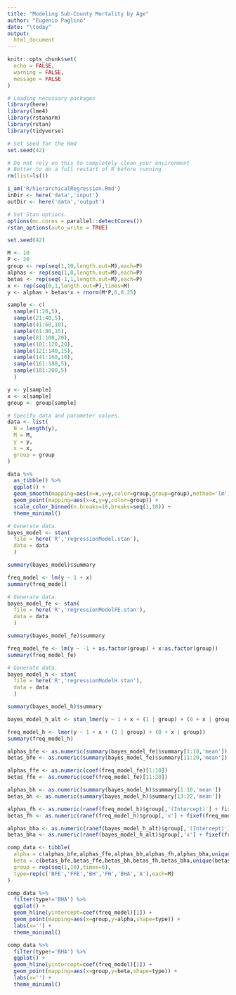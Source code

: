 ```yaml
---
title: "Modeling Sub-County Mortality by Age"
author: "Eugenio Paglino"
date: "\today"
output:
  html_document
---
```


```r
knitr::opts_chunk$set(
  echo = FALSE,
  warning = FALSE,
  message = FALSE
)
```

```r
# Loading necessary packages
library(here)
library(lme4)
library(rstanarm)
library(rstan)
library(tidyverse)

# Set seed for the Rmd
set.seed(42)
```

```r
# Do not rely on this to completely clean your environment
# Better to do a full restart of R before running
rm(list=ls())

i_am('R/hierarchicalRegression.Rmd')
inDir <- here('data','input')
outDir <- here('data','output')
```

```r
# Set Stan options.
options(mc.cores = parallel::detectCores())
rstan_options(auto_write = TRUE)

set.seed(42)
```

```r
M <- 10
P <- 20
group <- rep(seq(1,10,length.out=M),each=P)
alphas <- rep(seq(1,0,length.out=M),each=P)
betas <- rep(seq(-1,1,length.out=M),each=P)
x <- rep(seq(0,1,length.out=P),times=M)
y <- alphas + betas*x + rnorm(M*P,0,0.25)

sample <- c(
  sample(1:20,5),
  sample(21:40,5),
  sample(41:60,10),
  sample(61:80,15),
  sample(81:100,20),
  sample(101:120,20),
  sample(121:140,15),
  sample(141:160,10),
  sample(161:180,5),
  sample(181:200,5)
  )

y <- y[sample]
x <- x[sample]
group <- group[sample]
```

```r
# Specify data and parameter values.
data <- list(
  N = length(y),
  M = M,
  y = y,
  x = x,
  group = group
)
```

```r
data %>%
  as_tibble() %>%
  ggplot() +
  geom_smooth(mapping=aes(x=x,y=y,color=group,group=group),method='lm') +
  geom_point(mapping=aes(x=x,y=y,color=group)) +
  scale_color_binned(n.breaks=10,breaks=seq(1,10)) +
  theme_minimal()
```

```r
# Generate data.
bayes_model <- stan(
  file = here('R','regressionModel.stan'),
  data = data
  )
```

```r
summary(bayes_model)$summary
```

```r
freq_model <- lm(y ~ 1 + x)
summary(freq_model)
```

```r
# Generate data.
bayes_model_fe <- stan(
  file = here('R','regressionModelFE.stan'),
  data = data
  )
```

```r
summary(bayes_model_fe)$summary
```

```r
freq_model_fe <- lm(y ~ -1 + as.factor(group) + x:as.factor(group))
summary(freq_model_fe)
```

```r
# Generate data.
bayes_model_h <- stan(
  file = here('R','regressionModelH.stan'),
  data = data
  )
```

```r
summary(bayes_model_h)$summary
```

```r
bayes_model_h_alt <- stan_lmer(y ~ 1 + x + (1 | group) + (0 + x | group))
```

```r
freq_model_h <- lmer(y ~ 1 + x + (1 | group) + (0 + x | group))
summary(freq_model_h)
```

```r
alphas_bfe <- as.numeric(summary(bayes_model_fe)$summary[1:10,'mean'])
betas_bfe <- as.numeric(summary(bayes_model_fe)$summary[11:20,'mean'])

alphas_ffe <- as.numeric(coef(freq_model_fe)[1:10])
betas_ffe <- as.numeric(coef(freq_model_fe)[11:20])

alphas_bh <- as.numeric(summary(bayes_model_h)$summary[1:10,'mean'])
betas_bh <- as.numeric(summary(bayes_model_h)$summary[13:22,'mean'])

alphas_fh <- as.numeric(ranef(freq_model_h)$group[,'(Intercept)'] + fixef(freq_model_h)['(Intercept)'])
betas_fh <- as.numeric(ranef(freq_model_h)$group[,'x'] + fixef(freq_model_h)['x'])

alphas_bha <- as.numeric(ranef(bayes_model_h_alt)$group[,'(Intercept)'] + fixef(freq_model_h)['(Intercept)'])
betas_bha <- as.numeric(ranef(bayes_model_h_alt)$group[,'x'] + fixef(freq_model_h)['x'])
```

```r
comp_data <- tibble(
  alpha = c(alphas_bfe,alphas_ffe,alphas_bh,alphas_fh,alphas_bha,unique(alphas)),
  beta = c(betas_bfe,betas_ffe,betas_bh,betas_fh,betas_bha,unique(betas)),
  group = rep(seq(1,10),times=6),
  type=rep(c('BFE','FFE','BH','FH','BHA','A'),each=M)
)
```

```r
comp_data %>%
  filter(type!='BHA') %>%
  ggplot() +
  geom_hline(yintercept=coef(freq_model)[1]) +
  geom_point(mapping=aes(x=group,y=alpha,shape=type)) +
  labs(x='') +
  theme_minimal()
```


```r
comp_data %>%
  filter(type!='BHA') %>%
  ggplot() +
  geom_hline(yintercept=coef(freq_model)[1]) +
  geom_point(mapping=aes(x=group,y=beta,shape=type)) +
  labs(x='') +
  theme_minimal()
```
